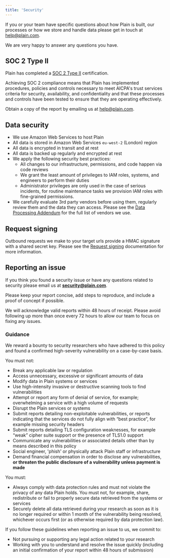 ```yaml
---
title: 'Security'
---
```


If you or your team have specific questions about how Plain is built, our processes or how we store and handle data please get in touch at help@plain.com.

We are very happy to answer any questions you have.

## SOC 2 Type II

Plain has completed a [SOC 2 Type II](https://www.aicpa-cima.com/topic/audit-assurance/audit-and-assurance-greater-than-soc-2) certification.

Achieving SOC 2 compliance means that Plain has implemented procedures, policies and controls necessary to meet AICPA's trust services criteria for security, availability, and confidentiality and that these processes and controls have been tested to ensure that they are operating effectively.

Obtain a copy of the report by emailing us at [help@plain.com](mailto:help@plain.com).

## Data security

- We use Amazon Web Services to host Plain
- All data is stored in Amazon Web Services `eu-west-2` (London) region
- All data is encrypted in transit and at rest
- All data is backed up regularly and encrypted at rest
- We apply the following security best practices:
  - All changes to our infrastructure, permissions, and code happen via code reviews
  - We grant the least amount of privileges to IAM roles, systems, and engineers to perform their duties
  - Administrator privileges are only used in the case of serious incidents, for routine maintenance tasks we provision IAM roles with fine-grained permissions.
- We carefully evaluate 3rd party vendors before using them, regularly review them and the data they can access. Please see the [Data Processing Addendum](https://www.plain.com/legal/dpa/) for the full list of vendors we use.

## Request signing

Outbound requests we make to your target urls provide a HMAC signature with a shared secret key. Please see the [Request signing](/api-reference/request-signing) documentation for more information.

## Reporting an issue

If you think you found a security issue or have any questions related to security please email us at **[security@plain.com](mailto:security@plain.com)**.

Please keep your report concise, add steps to reproduce, and include a proof of concept if possible.

We will acknowledge valid reports within 48 hours of receipt. Please avoid following up more than once every 72 hours to allow our team to focus on fixing any issues.

### Guidance

We reward a bounty to security researchers who have adhered to this policy and found a confirmed high-severity vulnerability on a case-by-case basis.

You must not:

- Break any applicable law or regulation
- Access unnecessary, excessive or significant amounts of data
- Modify data in Plain systems or services
- Use high-intensity invasive or destructive scanning tools to find vulnerabilities
- Attempt or report any form of denial of service, for example; overwhelming a service with a high volume of requests
- Disrupt the Plain services or systems
- Submit reports detailing non-exploitable vulnerabilities, or reports indicating that the services do not fully align with “best practice”, for example missing security headers
- Submit reports detailing TLS configuration weaknesses, for example “weak” cipher suite support or the presence of TLS1.0 support
- Communicate any vulnerabilities or associated details other than by means described in this policy
- Social engineer, 'phish' or physically attack Plain staff or infrastructure
- Demand financial compensation in order to disclose any vulnerabilities, **or threaten the public disclosure of a vulnerability unless payment is made**

You must:

- Always comply with data protection rules and must not violate the privacy of any data Plain holds. You must not, for example, share, redistribute or fail to properly secure data retrieved from the systems or services
- Securely delete all data retrieved during your research as soon as it is no longer required or within 1 month of the vulnerability being resolved, whichever occurs first (or as otherwise required by data protection law).

If you follow these guidelines when reporting an issue to us, we commit to:

- Not pursuing or supporting any legal action related to your research
- Working with you to understand and resolve the issue quickly (including an initial confirmation of your report within 48 hours of submission)
